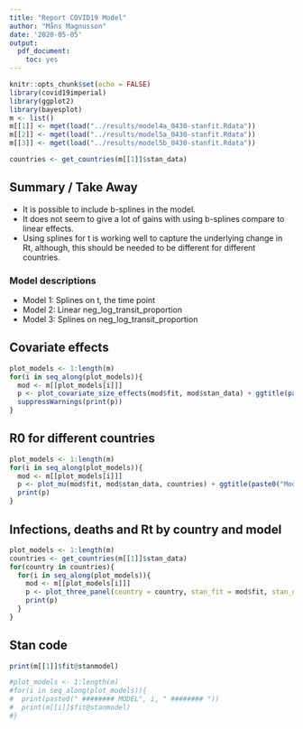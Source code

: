 ```yaml
---
title: "Report COVID19 Model"
author: "Måns Magnusson"
date: '2020-05-05'
output: 
  pdf_document: 
    toc: yes
---
```


```r
knitr::opts_chunk$set(echo = FALSE)
library(covid19imperial)
library(ggplot2)
library(bayesplot)
m <- list()
m[[1]] <- mget(load("../results/model4a_0430-stanfit.Rdata"))
m[[2]] <- mget(load("../results/model5a_0430-stanfit.Rdata"))
m[[3]] <- mget(load("../results/model5b_0430-stanfit.Rdata"))

countries <- get_countries(m[[1]]$stan_data)

```

## Summary / Take Away

- It is possible to include b-splines in the model.
- It does not seem to give a lot of gains with using b-splines compare to linear effects.
- Using splines for t is working well to capture the underlying change in Rt, although, this should be needed to be different for different countries.

### Model descriptions

- Model 1: Splines on t, the time point
- Model 2: Linear neg_log_transit_proportion
- Model 3: Splines on neg_log_transit_proportion

## Covariate effects

```r
plot_models <- 1:length(m)
for(i in seq_along(plot_models)){
  mod <- m[[plot_models[i]]]
  p <- plot_covariate_size_effects(mod$fit, mod$stan_data) + ggtitle(paste0("Model", plot_models[i]))
  suppressWarnings(print(p))
}

```



## R0 for different countries

```r
plot_models <- 1:length(m)
for(i in seq_along(plot_models)){
  mod <- m[[plot_models[i]]]
  p <- plot_mu(mod$fit, mod$stan_data, countries) + ggtitle(paste0("Model", plot_models[i]))
  print(p)
}
```


## Infections, deaths and Rt by country and model

```r
plot_models <- 1:length(m)
countries <- get_countries(m[[1]]$stan_data)
for(country in countries){
  for(i in seq_along(plot_models)){
    mod <- m[[plot_models[i]]]
    p <- plot_three_panel(country = country, stan_fit = mod$fit, stan_data = mod$stan_data, daily_data = mod$daily_data, title = paste0(country, ": Model", plot_models[i]))
    print(p)
  }
}

```

## Stan code

```r
print(m[[1]]$fit@stanmodel)

#plot_models <- 1:length(m)
#for(i in seq_along(plot_models)){
#  print(paste0(" ######## MODEL", i, " ######## "))
#  print(m[[i]]$fit@stanmodel)
#}

```
